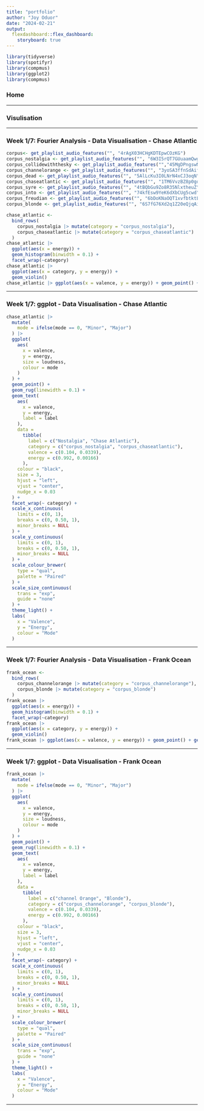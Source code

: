 ```yaml
---
title: "portfolio"
author: "Joy Oduor"
date: "2024-02-21"
output:
  flexdashboard::flex_dashboard:
    storyboard: true
---
```

```r
library(tidyverse)
library(spotifyr)
library(compmus)
library(ggplot2)
library(compmus)

```

### Home

***

### Visulisation 

***

### Week 1/7: Fourier Analysis - Data Visualisation - Chase Atlantic 

```r
corpus<- get_playlist_audio_features("", "4rAgX03HCHgKDTEpwCOzKG")
corpus_nostalgia <- get_playlist_audio_features("", "6W3I5rQT7GUuaamQwgX3PL")
corpus_collidewiththesky <- get_playlist_audio_features("","45MgDPngswNvw54lk3gYoF")
corpus_channelorange <- get_playlist_audio_features("", "3yoSA3ffnSdAifk1a8T9SM")
corpus_dead <- get_playlist_audio_features("", "5AlLcKu3I0LNrN4xCJ3oqN")
corpus_chaseatlantic <- get_playlist_audio_features("", "1TM6VvzBZ8p0gqelKulqFf")
corpus_syre <- get_playlist_audio_features("", "4tBQbGu9Zo8R35NlxtheuZ")
corpus_into <- get_playlist_audio_features("", "74kfEsw9YeK6dXbCUg5cwd")
corpus_freudian <- get_playlist_audio_features("", "6bDoKNaOQT1xvfbtktLpJB")
corpus_blonde <- get_playlist_audio_features("", "6S7fG76Xd2q1Z20eQjqAiu")
```
```r
chase_atlantic <-
  bind_rows(
    corpus_nostalgia |> mutate(category = "corpus_nostalgia"),
    corpus_chaseatlantic |> mutate(category = "corpus_chaseatlantic")
  )
chase_atlantic |>
  ggplot(aes(x = energy)) +
  geom_histogram(binwidth = 0.1) +
  facet_wrap(~category)
chase_atlantic |>
  ggplot(aes(x = category, y = energy)) +
  geom_violin()
chase_atlantic |> ggplot(aes(x = valence, y = energy)) + geom_point() + geom_smooth()
```
***
### Week 1/7: ggplot - Data Visualisation - Chase Atlantic 
```r
chase_atlantic |>                  
  mutate(
    mode = ifelse(mode == 0, "Minor", "Major")
  ) |>
  ggplot(                     
    aes(
      x = valence,
      y = energy,
      size = loudness,
      colour = mode
    )
  ) +
  geom_point() +              
  geom_rug(linewidth = 0.1) + 
  geom_text(                  
    aes(
      x = valence,
      y = energy,
      label = label
    ),
    data = 
      tibble(
        label = c("Nostalgia", "Chase Atlantic"),
        category = c("corpus_nostalgia", "corpus_chaseatlantic"),
        valence = c(0.104, 0.0339),
        energy = c(0.992, 0.00166)
      ),
    colour = "black",         
    size = 3,                 
    hjust = "left",           
    vjust = "center",         
    nudge_x = 0.03            
  ) +
  facet_wrap(~ category) +    
  scale_x_continuous(         
    limits = c(0, 1),
    breaks = c(0, 0.50, 1),  
    minor_breaks = NULL       
  ) +
  scale_y_continuous(         
    limits = c(0, 1),
    breaks = c(0, 0.50, 1),
    minor_breaks = NULL
  ) +
  scale_colour_brewer(        
    type = "qual",            
    palette = "Paired"        
  ) +
  scale_size_continuous(      
    trans = "exp",            
    guide = "none"            
  ) +
  theme_light() +             
  labs(                       
    x = "Valence",
    y = "Energy",
    colour = "Mode"
  )
```
***
### Week 1/7: Fourier Analysis - Data Visualisation - Frank Ocean
```r
frank_ocean <-
  bind_rows(
    corpus_channelorange |> mutate(category = "corpus_channelorange"),
    corpus_blonde |> mutate(category = "corpus_blonde")
  )
frank_ocean |>
  ggplot(aes(x = energy)) +
  geom_histogram(binwidth = 0.1) +
  facet_wrap(~category)
frank_ocean |>
  ggplot(aes(x = category, y = energy)) +
  geom_violin()
frank_ocean |> ggplot(aes(x = valence, y = energy)) + geom_point() + geom_smooth()
```
***
### Week 1/7: ggplot - Data Visualisation - Frank Ocean
```r
frank_ocean |>                  
  mutate(
    mode = ifelse(mode == 0, "Minor", "Major")
  ) |>
  ggplot(                     
    aes(
      x = valence,
      y = energy,
      size = loudness,
      colour = mode
    )
  ) +
  geom_point() +              
  geom_rug(linewidth = 0.1) + 
  geom_text(                  
    aes(
      x = valence,
      y = energy,
      label = label
    ),
    data = 
      tibble(
        label = c("channel Orange", "Blonde"),
        category = c("corpus_channelorange", "corpus_blonde"),
        valence = c(0.104, 0.0339),
        energy = c(0.992, 0.00166)
      ),
    colour = "black",         
    size = 3,                 
    hjust = "left",           
    vjust = "center",         
    nudge_x = 0.03            
  ) +
  facet_wrap(~ category) +    
  scale_x_continuous(         
    limits = c(0, 1),
    breaks = c(0, 0.50, 1),  
    minor_breaks = NULL       
  ) +
  scale_y_continuous(         
    limits = c(0, 1),
    breaks = c(0, 0.50, 1),
    minor_breaks = NULL
  ) +
  scale_colour_brewer(        
    type = "qual",            
    palette = "Paired"        
  ) +
  scale_size_continuous(      
    trans = "exp",            
    guide = "none"            
  ) +
  theme_light() +             
  labs(                       
    x = "Valence",
    y = "Energy",
    colour = "Mode"
  )
```

***
